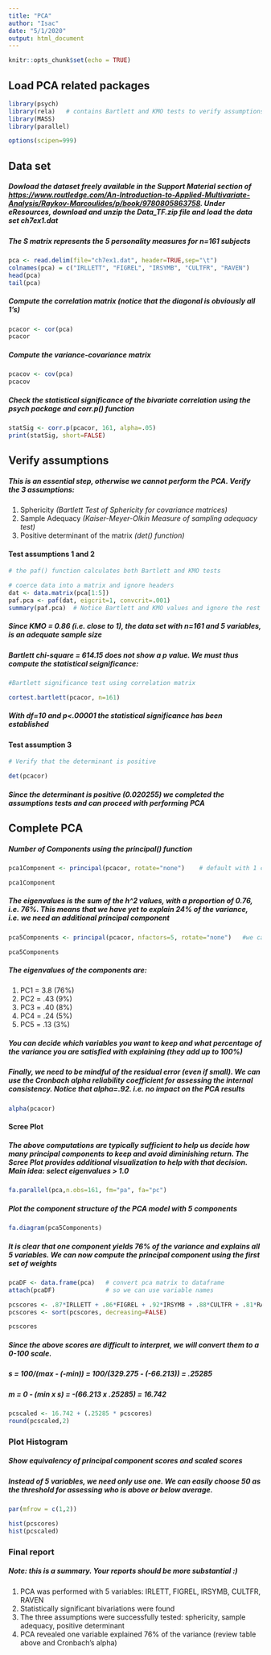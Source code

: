 ```yaml
---
title: "PCA"
author: "Isac"
date: "5/1/2020"
output: html_document
---
```


```r
knitr::opts_chunk$set(echo = TRUE)
```

## Load PCA related packages

```r
library(psych)
library(rela)   # contains Bartlett and KMO tests to verify assumptions
library(MASS)
library(parallel)

options(scipen=999)
```

## Data set
##### Dowload the dataset freely available in the **Support Material** section of <https://www.routledge.com/An-Introduction-to-Applied-Multivariate-Analysis/Raykov-Marcoulides/p/book/9780805863758>. Under **eResources**, download and unzip the *Data_TF.zip* file and load the data set *ch7ex1.dat*

##### The *S* matrix represents the 5 personality measures for *n=161* subjects

```r
pca <- read.delim(file="ch7ex1.dat", header=TRUE,sep="\t")
colnames(pca) = c("IRLLETT", "FIGREL", "IRSYMB", "CULTFR", "RAVEN")
head(pca)
tail(pca)

```

##### Compute the correlation matrix (notice that the diagonal is obviously all 1's)

```r
pcacor <- cor(pca)
pcacor
```

##### Compute the variance-covariance matrix

```r
pcacov <- cov(pca)
pcacov
```

##### Check the statistical significance of the bivariate correlation using the *psych* package and *corr.p()* function

```r
statSig <- corr.p(pcacor, 161, alpha=.05)
print(statSig, short=FALSE)
```

## Verify assumptions
##### This is an essential step, otherwise we cannot perform the PCA. Verify the 3 assumptions:
1. Sphericity *(Bartlett Test of Sphericity for covariance matrices)*
2. Sample Adequacy *(Kaiser-Meyer-Olkin Measure of sampling adequacy test)*
3. Positive determinant of the matrix *(det() function)*


#### Test assumptions 1 and 2

```r
# the paf() function calculates both Bartlett and KMO tests

# coerce data into a matrix and ignore headers
dat <- data.matrix(pca[1:5])  
paf.pca <- paf(dat, eigcrit=1, convcrit=.001)
summary(paf.pca)  # Notice Bartlett and KMO values and ignore the rest
```

##### Since KMO = 0.86 (i.e. close to 1), the data set with *n=161* and *5* variables, is an adequate sample size

##### Bartlett chi-square = 614.15 does not show a *p* value. We must thus compute the statistical seignificance:

```r
#Bartlett significance test using correlation matrix

cortest.bartlett(pcacor, n=161)
```

##### With *df=10* and *p<.00001* the statistical significance has been established

#### Test assumption 3

```r
# Verify that the determinant is positive

det(pcacor)
```

##### Since the determinant is positive (0.020255) we completed the assumptions tests and can proceed with performing PCA

## Complete PCA

##### Number of Components using the **principal()** function

```r
pca1Component <- principal(pcacor, rotate="none")    # default with 1 component and no scores

pca1Component
```

##### The eigenvalues is the sum of the h^2 values, with a proportion of 0.76, i.e. 76%. This means that we have yet to explain 24% of the variance, i.e. we need an additional *principal component*

```r
pca5Components <- principal(pcacor, nfactors=5, rotate="none")   #we calculate all 5 components

pca5Components
```

##### The eigenvalues of the components are:
1. PC1 = 3.8 (76%)
2. PC2 = .43 (9%)
3. PC3 = .40 (8%)
4. PC4 = .24 (5%)
5. PC5 = .13 (3%)

##### You can decide which variables you want to keep and what percentage of the variance you are satisfied with explaining (they add up to 100%)

##### Finally, we need to be mindful of the residual error (even if small). We can use the *Cronbach alpha reliability coefficient* for assessing the internal consistency. Notice that *alpha=.92*. i.e. no impact on the PCA results

```r
alpha(pcacor)
```

#### Scree Plot
##### The above computations are typically sufficient to help us decide how many *principal components* to keep and avoid diminishing return. The *Scree Plot* provides additional visualization to help with that decision. **Main idea:** select eigenvalues > 1.0

```r
fa.parallel(pca,n.obs=161, fm="pa", fa="pc")
```

##### Plot the component structure of the PCA model with 5 components

```r
fa.diagram(pca5Components)
```

##### It is clear that one component yields 76% of the variance and explains all 5 variables. We can now compute the principal component using the first set of weights

```r
pcaDF <- data.frame(pca)   # convert pca matrix to dataframe
attach(pcaDF)              # so we can use variable names

pcscores <- .87*IRLLETT + .86*FIGREL + .92*IRSYMB + .88*CULTFR + .81*RAVEN
pcscores <- sort(pcscores, decreasing=FALSE)

pcscores
```

##### Since the above scores are difficult to interpret, we will convert them to a 0-100 scale.
##### s = 100/(max - (-min)) = 100/(329.275 - (-66.213)) = .25285
##### m = 0 - (min x s) = -(66.213 x .25285) = 16.742

```r
pcscaled <- 16.742 + (.25285 * pcscores)
round(pcscaled,2)
```

### Plot Histogram
##### Show equivalency of principal component scores and scaled scores
##### Instead of 5 variables, we need only use one. We can easily choose 50 as the threshold for assessing who is above or below average.

```r
par(mfrow = c(1,2))

hist(pcscores)
hist(pcscaled)
```

### Final report

##### Note: this is a summary. Your reports should be more substantial :)
1. PCA was performed with 5 variables: IRLETT, FIGREL, IRSYMB, CULTFR, RAVEN
2. Statistically significant bivariations were found
3. The three assumptions were successfully tested: sphericity, sample adequacy, positive determinant
4. PCA revealed one variable explained 76% of the variance (review table above and Cronbach's alpha)